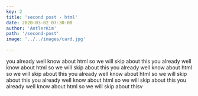 ```yaml
---
key: 2
title: 'second post - html'
date: 2020-03-02 07:30:00
author: 'AntlerKim'
path: '/second-post'
image: '../../images/card.jpg'

---
```

you already well know about html so we will skip about this
you already well know about html so we will skip about this
you already well know about html so we will skip about this
you already well know about html so we will skip about this
you already well know about html so we will skip about this
you already well know about html so we will skip about thisv